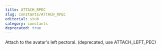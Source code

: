 ```yaml
---
title: ATTACH_RPEC
slug: constants/ATTACH_RPEC
editorial: stub
category: constants
deprecated: true
---
```


<LSLConstant
	name="ATTACH_RPEC"
	type="integer"
	value="29"
/>

Attach to the avatar's left pectoral. (deprecated, use ATTACH_LEFT_PEC)
